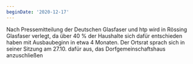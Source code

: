 ```yaml
---
beginDate: '2020-12-17'
---
```


Nach Pressemitteilung der Deutschen Glasfaser und htp wird in Rössing Glasfaser
verlegt, da über 40 % der Haushalte sich dafür entschieden haben mit
Ausbaubeginn in etwa 4 Monaten. Der Ortsrat sprach sich in seiner Sitzung am
27.10. dafür aus, das Dorfgemeinschaftshaus anzuschließen
